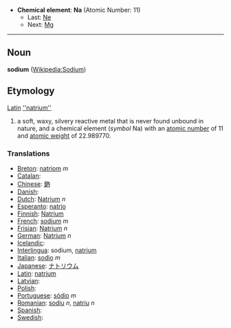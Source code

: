 *'''Chemical element''': '''Na''' (Atomic Number: 11)
**Last: [[Neon|Ne]]
**Next: [[Magnesium|Mg]]

----
== Noun ==
'''sodium''' ([[en:Sodium|Wikipedia:Sodium]])

== Etymology ==

[[Latin]] [[''natrium'']]

# a soft, waxy, silvery reactive metal that is never found unbound in nature, and a chemical element (''symbol'' Na) with an [[atomic number]] of 11 and [[atomic weight]] of 22.989770.

===Translations===
*[[Breton]]: [[natriom]] ''m''
*[[Catalan]]: [[]] 
*[[Chinese]]: [[鈉]]
*[[Danish]]: [[]]
*[[Dutch]]: [[Natrium]] ''n''
*[[Esperanto]]: [[natrio]]
*[[Finnish]]: [[Natrium]]
*[[French]]: [[sodium]] ''m''
*[[Frisian]]: [[Natrium]] ''n''
*[[German]]: [[Natrium]] ''n''
*[[Icelandic]]: [[]]
*[[Interlingua]]: sodium, [[natrium]]
*[[Italian]]: [[sodio]] ''m''
*[[Japanese]]: [[ナトリウム]]
*[[Latin]]: [[natrium]]
*[[Latvian]]: [[]]
*[[Polish]]: [[]]
*[[Portuguese]]: [[sódio]] ''m''
*[[Romanian]]: [[sodiu]] ''n'', [[natriu]] ''n''
*[[Spanish]]: [[]] 
*[[Swedish]]: [[]]